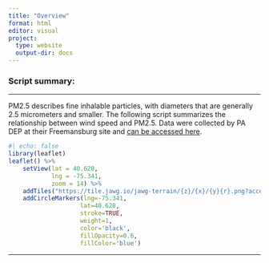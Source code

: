 ```yaml
---
title: "Overview"
format: html
editor: visual
project:
  type: website
  output-dir: docs
---
```


```{=html}
<style>
  pre {
    background-color: lightyellow;
    white-space: pre-wrap;
    line-height: 100%;
  }
</style>
```
### **Script summary:**

-----

PM2.5 describes fine inhalable particles, with diameters that are generally 2.5 micrometers and smaller. The following script summarizes the relationship between wind speed and PM2.5. Data were collected by PA DEP at their Freemansburg site and [can be accessed here](https://www.ahs.dep.pa.gov/aq_apps/aadata/Reports/MonthlyParamDetail.aspx).

```r
#| echo: false
library(leaflet)
leaflet() %>% 
    setView(lat = 40.628,
            lng = -75.341,
            zoom = 14) %>% 
    addTiles("https://tile.jawg.io/jawg-terrain/{z}/{x}/{y}{r}.png?access-token=bka2W5SwTAqWUfIAw12i6iTLOqNOi5nY7EPkdAgUlFOXyxuzOJI7TIQRQ3rYBnCa") %>% 
    addCircleMarkers(lng=-75.341,
                    lat=40.628,
                    stroke=TRUE,
                    weight=1,
                    color='black',
                    fillOpacity=0.6,
                    fillColor='blue')

```

-----
